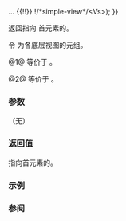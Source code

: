 {{cpp/ranges/cartesian_product_view/title|begin}}
{{cpp/ranges/cartesian_product_view/navbar}}
{{dcl begin}}
{{dcl|num=1|since=c++23|1=
constexpr iterator&lt;false&gt; begin()
    requires (!/*simple-view*/&lt;First&gt; {{!!}} ... {{!!}} !/*simple-view*/&lt;Vs&gt;);
}}
{{dcl|num=2|since=c++23|1=
constexpr iterator&lt;true&gt; begin() const
    requires (ranges::range&lt;const First&gt; &amp;&amp; ... &amp;&amp; ranges::range&lt;const Vs&gt;);
}}
{{dcl end}}

返回指向 {{rlpt|/|cartesian_product_view}} 首元素的{{rlp|iterator|迭代器}}。

令 {{rlpi|/#数据成员|bases_}} 为各底层视图的元组。

@1@ 等价于 {{box|{{c/core|return /*iterator*/&lt;false&gt;(}}{{lsi|cpp/ranges#tuple-transform|tuple-transform}}{{c/core|(ranges::begin, bases_));}}}}。

@2@ 等价于 {{box|{{c/core|return /*iterator*/&lt;true&gt;(}}{{lsi|cpp/ranges#tuple-transform|tuple-transform}}{{c/core|(ranges::begin, bases_));}}}}。

===参数===
（无）

===返回值===
指向首元素的{{rlp|iterator|迭代器}}。

===示例===
{{example
|code=
#include &lt;array&gt;
#include &lt;format&gt;
#include &lt;iostream&gt;
#include &lt;ranges&gt;
#include &lt;string_view&gt;
#include &lt;tuple&gt;
using namespace std::literals;

int main()
{
    constexpr auto a = std::array{"Curiously"sv, "Recurring"sv, "Template"sv, "Pattern"sv};

    constexpr auto v = std::ranges::cartesian_product_view(a[0], a[1], a[2], a[3]);

    constexpr std::tuple&lt;char const&amp;,
                         char const&amp;,
                         char const&amp;,
                         char const&amp;&gt; first{*v.begin()};

    std::cout &lt;&lt; std::format("{}{}{}{}{}",
                             std::get&lt;0&gt;(first),
                             std::get&lt;1&gt;(first),
                             std::get&lt;2&gt;(first),
                             std::get&lt;3&gt;(first),
                             '\n');
}
|output=CRTP
}}

===参阅===
{{dsc begin}}
{{dsc inc|cpp/ranges/adaptor/dsc end|cartesian_product_view}}
{{dsc inc|cpp/ranges/dsc begin}}
{{dsc end}}

{{langlinks|de|en|es|ja|ru}}